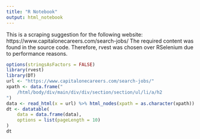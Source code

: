 ```yaml
---
title: "R Notebook"
output: html_notebook
---
```


This is a scraping suggestion for the following website: 
https://www.capitalonecareers.com/search-jobs/
The required content was found in the source code. Therefore, rvest was chosen over RSelenium due to performance reasons.

```r
options(stringsAsFactors = FALSE)
library(rvest)
library(DT)
url <- "https://www.capitalonecareers.com/search-jobs/"
xpath <- data.frame("
	/html/body/div/main/div/div/section/section/ul/li/a/h2
")
data <- read_html(x = url) %>% html_nodes(xpath = as.character(xpath)) %>% html_text()
dt <- datatable(
	data = data.frame(data),
	options = list(pageLength = 10)
)
dt
```
